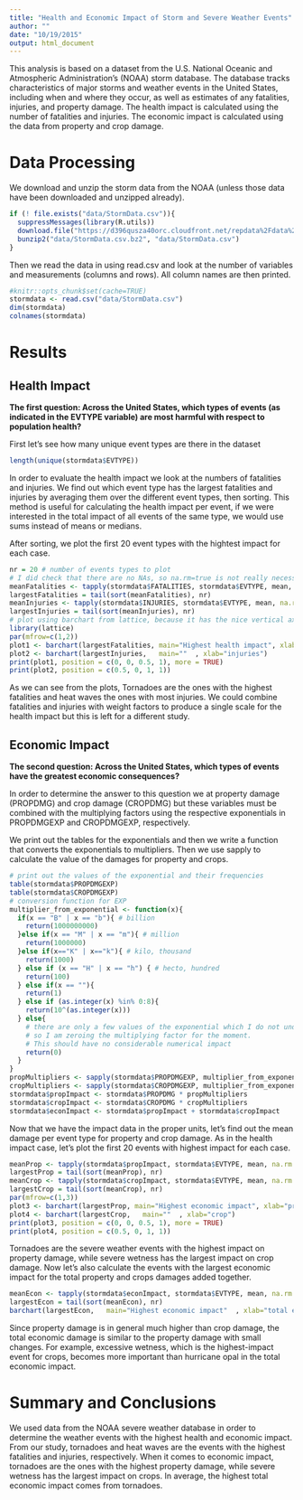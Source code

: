 ```yaml
---
title: "Health and Economic Impact of Storm and Severe Weather Events"
author: ""
date: "10/19/2015"
output: html_document
---
```



This analysis is based on a dataset from the U.S. National Oceanic and Atmospheric Administration's (NOAA) storm database. The database tracks characteristics of major storms and weather events in the United States, including when and where they occur, as well as estimates of any fatalities, injuries, and property damage. The health impact is calculated using the number of fatalities and injuries. The economic impact is calculated using the data from property and crop damage.

# Data Processing

We download and unzip the storm data from the NOAA (unless those data have been downloaded and unzipped already).

```r
if (! file.exists("data/StormData.csv")){
  suppressMessages(library(R.utils))
  download.file("https://d396qusza40orc.cloudfront.net/repdata%2Fdata%2FStormData.csv.bz2", "data/StormData.csv.bz2")
  bunzip2("data/StormData.csv.bz2", "data/StormData.csv")
}
```

Then we read the data in using read.csv and look at the number of variables and measurements (columns and rows).  All column names are then printed.

```R
#knitr::opts_chunk$set(cache=TRUE)
stormdata <- read.csv("data/StormData.csv")
dim(stormdata)
colnames(stormdata)
```


# Results

## Health Impact

**The first question: Across the United States, which types of events (as indicated in the EVTYPE variable) are most harmful with respect to population health?**


First let's see how many unique event types are there in the dataset
```r
length(unique(stormdata$EVTYPE))
```

In order to evaluate the health impact we look at the numbers of fatalities and injuries. We find out which event type has the largest fatalities and injuries by averaging them over the different event types, then sorting. This method is useful for calculating the health impact per event, if we were interested in the total impact of all events of the same type, we would use sums instead of means or medians.

After sorting, we plot the first 20 event types with the hightest impact for each case.


```r
nr = 20 # number of events types to plot
# I did check that there are no NAs, so na.rm=true is not really necessary
meanFatalities <- tapply(stormdata$FATALITIES, stormdata$EVTYPE, mean, na.rm = TRUE, simplify=TRUE)
largestFatalities = tail(sort(meanFatalities), nr)
meanInjuries <- tapply(stormdata$INJURIES, stormdata$EVTYPE, mean, na.rm = TRUE, simplify=TRUE)
largestInjuries = tail(sort(meanInjuries), nr)
# plot using barchart from lattice, because it has the nice vertical axis with the labels
library(lattice)
par(mfrow=c(1,2))
plot1 <- barchart(largestFatalities, main="Highest health impact", xlab="fatalities")
plot2 <- barchart(largestInjuries,   main=""  , xlab="injuries")
print(plot1, position = c(0, 0, 0.5, 1), more = TRUE)
print(plot2, position = c(0.5, 0, 1, 1))
```

As we can see from the plots, Tornadoes are the ones with the highest fatalities and heat waves the ones with most injuries. We could combine fatalities and injuries with weight factors to produce a single scale for the health impact but this is left for a different study.


## Economic Impact

**The second question: Across the United States, which types of events have the greatest economic consequences?**

In order to determine the answer to this question we at property damage (PROPDMG) and crop damage (CROPDMG) but these variables must be combined with the multiplying factors using the respective exponentials in PROPDMGEXP and CROPDMGEXP, respectively. 

We print out the tables for the exponentials and then we write a function that converts the exponentials to multipliers. Then we use sapply to calculate the value of the damages for property and crops.

```r
# print out the values of the exponential and their frequencies
table(stormdata$PROPDMGEXP)
table(stormdata$CROPDMGEXP)
# conversion function for EXP
multiplier_from_exponential <- function(x){
  if(x == "B" | x == "b"){ # billion
    return(1000000000)
  }else if(x == "M" | x == "m"){ # million
    return(1000000)
  }else if(x=="K" | x=="k"){ # kilo, thousand
    return(1000)
  } else if (x == "H" | x == "h") { # hecto, hundred
    return(100)
  } else if(x == ""){
    return(1)
  } else if (as.integer(x) %in% 0:8){
    return(10^(as.integer(x)))
  } else{
    # there are only a few values of the exponential which I do not understand,
    # so I am zeroing the multiplying factor for the moment.
    # This should have no considerable numerical impact
    return(0)
  }
}
propMultipliers <- sapply(stormdata$PROPDMGEXP, multiplier_from_exponential)
cropMultipliers <- sapply(stormdata$CROPDMGEXP, multiplier_from_exponential)
stormdata$propImpact <- stormdata$PROPDMG * propMultipliers
stormdata$cropImpact <- stormdata$CROPDMG * cropMultipliers
stormdata$econImpact <- stormdata$propImpact + stormdata$cropImpact
```

Now that we have the impact data in the proper units, let's find out the mean damage per event type for property and crop damage. As in the health impact case, let's plot the first 20 events with highest impact for each case.

```r
meanProp <- tapply(stormdata$propImpact, stormdata$EVTYPE, mean, na.rm = TRUE, simplify=TRUE)
largestProp = tail(sort(meanProp), nr)
meanCrop <- tapply(stormdata$cropImpact, stormdata$EVTYPE, mean, na.rm = TRUE, simplify=TRUE)
largestCrop = tail(sort(meanCrop), nr)
par(mfrow=c(1,3))
plot3 <- barchart(largestProp, main="Highest economic impact", xlab="property")
plot4 <- barchart(largestCrop,   main=""  , xlab="crop")
print(plot3, position = c(0, 0, 0.5, 1), more = TRUE)
print(plot4, position = c(0.5, 0, 1, 1))
```

Tornadoes are the severe weather events with the highest impact on property damage, while severe wetness has the largest impact on crop damage. Now let's also calculate the events with the largest economic impact for the total property and crops damages added together.

```r
meanEcon <- tapply(stormdata$econImpact, stormdata$EVTYPE, mean, na.rm = TRUE, simplify=TRUE)
largestEcon = tail(sort(meanEcon), nr)
barchart(largestEcon,   main="Highest economic impact"  , xlab="total economic damage (property + crops)")
```

Since property damage is in general much higher than crop damage, the total economic damage is similar to the property damage with small changes. For example, excessive wetness, which is the highest-impact event for crops, becomes more important than hurricane opal in the total economic impact.

# Summary and Conclusions

We used data from the NOAA severe weather database in order to determine the weather events with the highest health and economic impact. From our study, tornadoes and heat waves are the events with the highest fatalities and injuries, respectively. When it comes to economic impact, tornadoes are the ones with the highest property damage, while severe wetness has the largest impact on crops. In average, the highest total economic impact comes from tornadoes.


